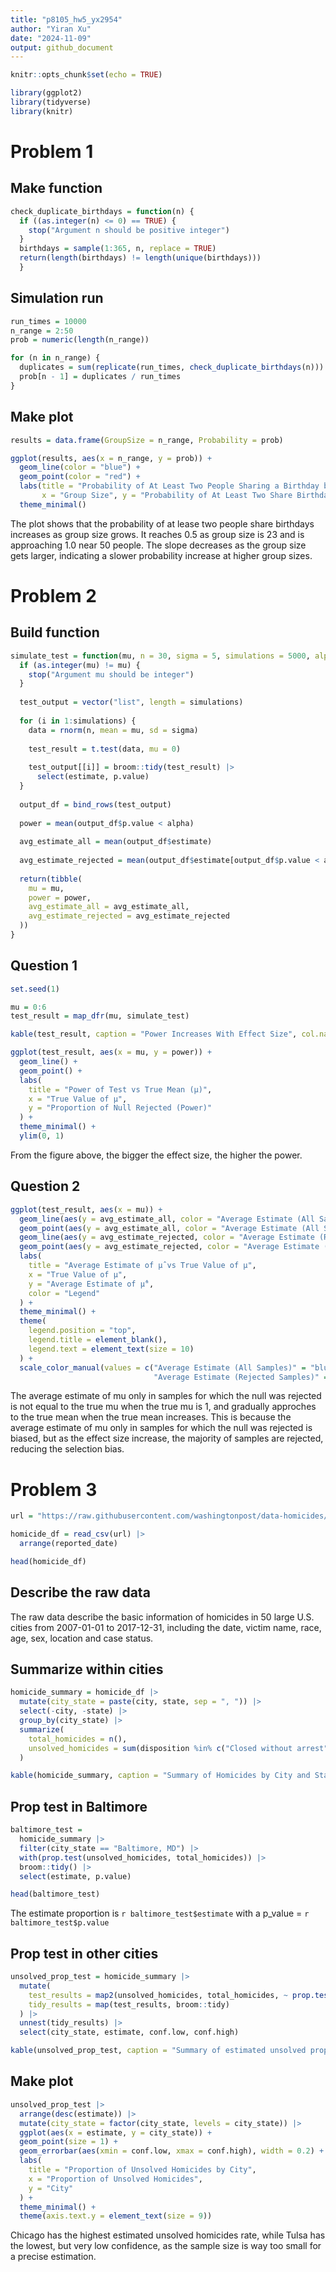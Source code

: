 ```yaml
---
title: "p8105_hw5_yx2954"
author: "Yiran Xu"
date: "2024-11-09"
output: github_document
---
```


```r
knitr::opts_chunk$set(echo = TRUE)
```

```r
library(ggplot2)
library(tidyverse)
library(knitr)
```

# Problem 1

## Make function
```r
check_duplicate_birthdays = function(n) {
  if ((as.integer(n) <= 0) == TRUE) {
    stop("Argument n should be positive integer")
  }
  birthdays = sample(1:365, n, replace = TRUE)
  return(length(birthdays) != length(unique(birthdays)))
  }
```

## Simulation run
```r
run_times = 10000
n_range = 2:50
prob = numeric(length(n_range))
```

```r
for (n in n_range) {
  duplicates = sum(replicate(run_times, check_duplicate_birthdays(n)))
  prob[n - 1] = duplicates / run_times
}
```

## Make plot
```r
results = data.frame(GroupSize = n_range, Probability = prob)

ggplot(results, aes(x = n_range, y = prob)) +
  geom_line(color = "blue") +
  geom_point(color = "red") +
  labs(title = "Probability of At Least Two People Sharing a Birthday by Group Size",
       x = "Group Size", y = "Probability of At Least Two Share Birthday") +
  theme_minimal()
```

The plot shows that the probability of at lease two people share birthdays increases as group size grows. It reaches 0.5 as group size is 23 and is approaching 1.0 near 50 people. The slope decreases as the group size gets larger, indicating a slower probability increase at higher group sizes.

# Problem 2

## Build function
```r
simulate_test = function(mu, n = 30, sigma = 5, simulations = 5000, alpha = 0.05) {
  if (as.integer(mu) != mu) {
    stop("Argument mu should be integer")
  }
  
  test_output = vector("list", length = simulations)
  
  for (i in 1:simulations) {
    data = rnorm(n, mean = mu, sd = sigma)
  
    test_result = t.test(data, mu = 0)
    
    test_output[[i]] = broom::tidy(test_result) |>
      select(estimate, p.value)
  }
  
  output_df = bind_rows(test_output)
  
  power = mean(output_df$p.value < alpha)
  
  avg_estimate_all = mean(output_df$estimate)
  
  avg_estimate_rejected = mean(output_df$estimate[output_df$p.value < alpha], na.rm = TRUE)
  
  return(tibble(
    mu = mu,
    power = power,
    avg_estimate_all = avg_estimate_all,
    avg_estimate_rejected = avg_estimate_rejected
  ))
}
```

## Question 1
```r
set.seed(1)

mu = 0:6
test_result = map_dfr(mu, simulate_test)

kable(test_result, caption = "Power Increases With Effect Size", col.names = c("Effect Size", "power", "All Average Estimate", "Rejected Average Estimate"))

ggplot(test_result, aes(x = mu, y = power)) +
  geom_line() +
  geom_point() +
  labs(
    title = "Power of Test vs True Mean (μ)",
    x = "True Value of μ",
    y = "Proportion of Null Rejected (Power)"
  ) +
  theme_minimal() +
  ylim(0, 1)
```

From the figure above, the bigger the effect size, the higher the power.

## Question 2
```r
ggplot(test_result, aes(x = mu)) +
  geom_line(aes(y = avg_estimate_all, color = "Average Estimate (All Samples)"), size = 1) +
  geom_point(aes(y = avg_estimate_all, color = "Average Estimate (All Samples)"), size = 2) +
  geom_line(aes(y = avg_estimate_rejected, color = "Average Estimate (Rejected Samples)"), size = 1) +
  geom_point(aes(y = avg_estimate_rejected, color = "Average Estimate (Rejected Samples)"), size = 2, shape = 17) +
  labs(
    title = "Average Estimate of µ̂ vs True Value of µ",
    x = "True Value of µ",
    y = "Average Estimate of µ̂",
    color = "Legend"
  ) +
  theme_minimal() +
  theme(
    legend.position = "top",
    legend.title = element_blank(),
    legend.text = element_text(size = 10)
  ) +
  scale_color_manual(values = c("Average Estimate (All Samples)" = "blue", 
                                "Average Estimate (Rejected Samples)" = "red"))

```

The average estimate of mu only in samples for which the null was rejected is not equal to the true mu when the true mu is 1, and gradually approches to the true mean when the true mean increases. This is because the average estimate of mu only in samples for which the null was rejected is biased, but as the effect size increase, the majority of samples are rejected, reducing the selection bias.

# Problem 3

```r
url = "https://raw.githubusercontent.com/washingtonpost/data-homicides/master/homicide-data.csv"

homicide_df = read_csv(url) |>
  arrange(reported_date) 

head(homicide_df)
```

## Describe the raw data

The raw data describe the basic information of homicides in 50 large U.S. cities from 2007-01-01 to 2017-12-31, including the date, victim name, race, age, sex, location and case status.

## Summarize within cities 

```r
homicide_summary = homicide_df |>
  mutate(city_state = paste(city, state, sep = ", ")) |>
  select(-city, -state) |>
  group_by(city_state) |>
  summarize(
    total_homicides = n(),
    unsolved_homicides = sum(disposition %in% c("Closed without arrest", "Open/No arrest"))
  )

kable(homicide_summary, caption = "Summary of Homicides by City and State", col.names = c("City", "Total", "Unsolved"))
```
## Prop test in Baltimore
```r
baltimore_test =
  homicide_summary |>
  filter(city_state == "Baltimore, MD") |>
  with(prop.test(unsolved_homicides, total_homicides)) |>
  broom::tidy() |>
  select(estimate, p.value)

head(baltimore_test)
```
The estimate proportion is `r baltimore_test$estimate` with a p_value = `r baltimore_test$p.value`

## Prop test in other cities
```r
unsolved_prop_test = homicide_summary |>
  mutate(
    test_results = map2(unsolved_homicides, total_homicides, ~ prop.test(.x, .y)),
    tidy_results = map(test_results, broom::tidy)
  ) |>
  unnest(tidy_results) |>
  select(city_state, estimate, conf.low, conf.high)

kable(unsolved_prop_test, caption = "Summary of estimated unsolved proportion by City", col.names = c("City", "Estimated proportion", "CI_lower", "CI_upper"))
```

## Make plot
```r
unsolved_prop_test |>
  arrange(desc(estimate)) |>
  mutate(city_state = factor(city_state, levels = city_state)) |>
  ggplot(aes(x = estimate, y = city_state)) +
  geom_point(size = 1) +
  geom_errorbar(aes(xmin = conf.low, xmax = conf.high), width = 0.2) +
  labs(
    title = "Proportion of Unsolved Homicides by City",
    x = "Proportion of Unsolved Homicides",
    y = "City"
  ) +
  theme_minimal() +
  theme(axis.text.y = element_text(size = 9))

```

Chicago has the highest estimated unsolved homicides rate, while Tulsa has the lowest, but very low confidence, as the sample size is way too small for a precise estimation.